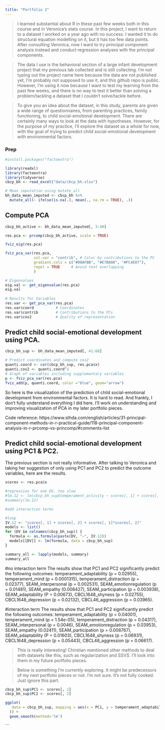 ```yaml
---
title: "Portfolio 2"
---
```


> I learned substantial about R in these past few weeks both in this course and in Veronica's stats course. In this project, I want to return to a dataset I worked on a year ago with no success. I wanted it to do structural equation modelling on it, but it has too few data points. After consulting Veronica, now I want to try principal component analysis instead and conduct regression analyses with the principal components. 

> The data I use is the behavioral section of a large infant development project that my previous lab collected and is still collecting. I'm not typing out the project name here because the data are not published yet, I'm probably not supposed to use it, and this github repo is public. However, I'm using it now because I want to test my learning from the past few weeks, and there is no way to test it better than solving a problem/tackling a dataset that I couldn't solve/tackle before. 

> To give you an idea about the dataset, in this study, parents are given a wide range of questionnaires, from parenting practices, family functioning, to child social-emotional development. There are certainly many ways to look at the data with hypotheses. However, for the purpose of my practice, I'll explore the dataset as a whole for now, with the goal of trying to predict child social-emotional development with environmental factors.

### Prep

```r
#install.packages("factoextra")

library(readxl)
library(factoextra)
library(tidyverse)
cbcp_bh <- read_excel("data/cbcp_bh.xlsx")

# Mean imputation using mutate_all
bh_data_mean_imputed <- cbcp_bh %>%
  mutate_all(~ ifelse(is.na(.), mean(., na.rm = TRUE), .))
```

## Compute PCA

```r
cbcp_bh_active <- bh_data_mean_imputed[, 3:40]
```

```r
res.pca <- prcomp(cbcp_bh_active, scale = TRUE)
```

```r
fviz_eig(res.pca)

fviz_pca_var(res.pca,
             col.var = "contrib", # Color by contributions to the PC
             gradient.cols = c("#00AFBB", "#E7B800", "#FC4E07"),
             repel = TRUE     # Avoid text overlapping
             )
```

```r
# Eigenvalues
eig.val <- get_eigenvalue(res.pca)
eig.val
  
# Results for Variables
res.var <- get_pca_var(res.pca)
res.var$coord          # Coordinates
res.var$contrib        # Contributions to the PCs
res.var$cos2           # Quality of representation 
```

## Predict child social-emotional development using PCA.

```r
cbcp_bh_sup <- bh_data_mean_imputed[, 41:68]
```

```r
# Predict coordinates and compute cos2
quanti.coord <- cor(cbcp_bh_sup, res.pca$x)
quanti.cos2 <- quanti.coord^2
# Graph of variables including supplementary variables
p <- fviz_pca_var(res.pca)
fviz_add(p, quanti.coord, color ="blue", geom="arrow")
```

So here is the visualization of the prediction of child social-emotional development from environmental factors. It is hard to read. And frankly, I don't fully understand everything I did here. I'll work on understanding and improving visualization of PCA in my later portfolio pieces. 

Code reference: https://www.sthda.com/english/articles/31-principal-component-methods-in-r-practical-guide/118-principal-component-analysis-in-r-prcomp-vs-princomp/#comments-list

## Predict child social-emotional development using PC1 & PC2.

The previous section is not really informative. After talking to Veronica and taking her suggestion of only using PC1 and PC2 to predict the outcome variables, here are the results.

```r
scores <- res.pca$x

#regression for one DV, too slow
#lm.12 <- lm(cbcp_bh_sup$temperament_activity ~ scores[, 1] + scores[, 2] + scores[, 1]*scores[, 2])
#summary(lm.12)

#add interaction terms

#loop
IV.12 <- "scores[, 1] + scores[, 2] + scores[, 1]*scores[, 2]"
models <- list()
for (DV in colnames(cbcp_bh_sup)) {
  formula <- as.formula(paste(DV, "~", IV.12))
  models[[DV]] <- lm(formula, data = cbcp_bh_sup)
}

summary_all <- lapply(models, summary)
summary_all
```

#no interaction term
The results show that PC1 and PC2 significantly predict the following outcomes: temperament_adaptability (p = 0.02955), temperament_mind (p = 0.0001315), temperament_distraction (p = 0.02377), SEAM_interpersonal (p = 0.002531), SEAM_emotionregulation (p = 0.01481), SEAM_empathy (0.008427), SEAM_participation (p = 0.003938), SEAM_adaptability (P = 0.00673), CBCL1648_shyness (p = 0.02755), CBCL1648_depression (p = 0.02132), CBCL46_aggression (p = 0.03965).

#interaction term
The results show that PC1 and PC2 significantly predict the following outcomes: temperament_adaptability (p = 0.04001), temperament_mind (p = 1.54e-05), temperament_distraction (p = 0.04317), SEAM_interpersonal (p = 0.0046), SEAM_emotionregulation (p = 0.03953), SEAM_empathy (0.02411), SEAM_participation (p = 0.008767), SEAM_adaptability (P = 0.01603), CBCL1648_shyness (p = 0.06931), CBCL1648_depression (p = 0.05443), CBCL46_aggression (p = 0.06617).

> This is really interesting! Chirstian mentioned other methods to deal with datasets like this, such as regularization and SSVS. I'll look into them in my future portfolio pieces. 



> Below is something I'm currently exploring. It might be predecessors of my next portfolio pieces or not. I'm not sure. It's not fully cooked. Just ignore this part.
```r
cbcp_bh_sup$PC1 <- scores[, 1]
cbcp_bh_sup$PC2 <- scores[, 2]

ggplot(
   data = cbcp_bh_sup, mapping = aes(x = PC1, y = temperament_adaptability, color = PC2
  )) +
  geom_smooth(method='lm')
```
```

